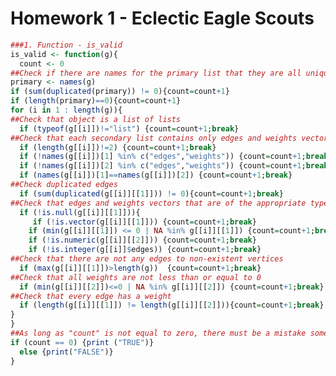 Homework 1 - Eclectic Eagle Scouts
========================================================


```r
###1. Function - is_valid
is_valid <- function(g){
  count <- 0
##Check if there are names for the primary list that they are all unique
primary <- names(g)
if (sum(duplicated(primary)) != 0){count=count+1}
if (length(primary)==0){count=count+1}
for (i in 1 : length(g)){
##Check that object is a list of lists
  if (typeof(g[[i]])!="list") {count=count+1;break}
##Check that each secondary list contains only edges and weights vectors 
  if (length(g[[i]])!=2) {count=count+1;break}
  if (!names(g[[i]])[1] %in% c("edges","weights")) {count=count+1;break}
  if (!names(g[[i]])[2] %in% c("edges","weights")) {count=count+1;break}
  if (names(g[[i]])[1]==names(g[[i]])[2]) {count=count+1;break}
##Check duplicated edges
  if (sum(duplicated(g[[i]][[1]])) != 0){count=count+1;break}
##Check that edges and weights vectors that are of the appropriate type
  if (!is.null(g[[i]][[1]])){
     if (!is.vector(g[[i]][[1]])) {count=count+1;break}
    if (min(g[[i]][[1]]) <= 0 | NA %in% g[[i]][[1]]) {count=count+1;break}
    if (!is.numeric(g[[i]][[2]])) {count=count+1;break}
    if (!is.integer(g[[i]]$edges)) {count=count+1;break}
##Check that there are not any edges to non-existent vertices
  if (max(g[[i]][[1]])>length(g))  {count=count+1;break}
##Check that all weights are not less than or equal to 0
  if (min(g[[i]][[2]])<=0 | NA %in% g[[i]][[2]]) {count=count+1;break}
##Check that every edge has a weight
  if (length(g[[i]][[1]]) != length(g[[i]][[2]])){count=count+1;break}
}
}
##As long as "count" is not equal to zero, there must be a mistake somewhere
if (count == 0) {print ("TRUE")}
  else {print("FALSE")}
}
```
